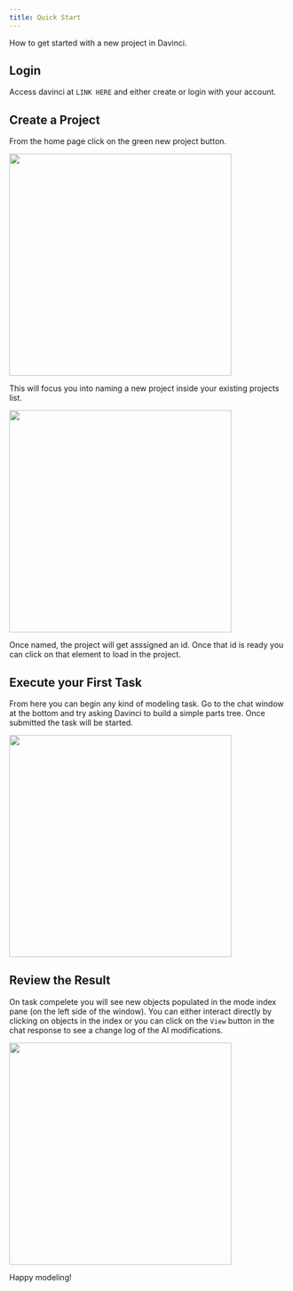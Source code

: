 ```yaml
---
title: Quick Start
---
```

How to get started with a new project in Davinci.

## Login
Access davinci at `LINK HERE` and either create or login with your account.

## Create a Project
From the home page click on the green new project button.

<img height="400" noZoom src="/images/home_start_click.jpg" /> 

 This will focus you into naming a new project inside your existing projects list. 
 
<img height="400" src="/images/home_project_def.jpg" /> 

 Once named, the project will get asssigned an id. Once that id is ready you can click on that element to load in the project. 



## Execute your First Task
From here you can begin any kind of modeling task. Go to the chat window at the bottom and try asking Davinci to build a simple parts tree. Once submitted the task will be started.

 
<img height="400" src="/images/chat_input_example.jpg" /> 

## Review the Result 
On task compelete you will see new objects populated in the mode index pane (on the left side of the window). You can either interact directly by clicking on objects in the index or you can click on the `View` button in the chat response to see a change log of the AI modifications. 

<img height="400" src="/images/chat_example.jpg" /> 

Happy modeling!
